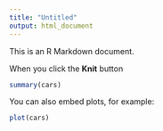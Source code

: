 ```yaml
---
title: "Untitled"
output: html_document
---
```


This is an R Markdown document.

When you click the **Knit** button

```r
summary(cars)
```

You can also embed plots, for example:

```r
plot(cars)
```


